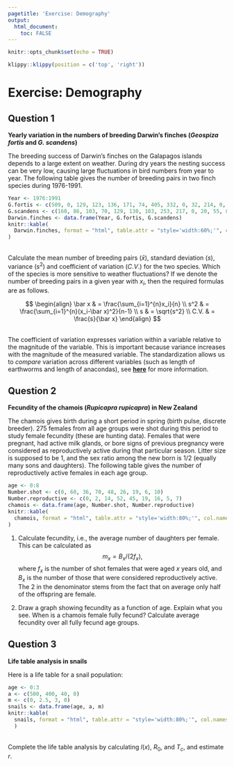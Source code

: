 ```yaml
---
pagetitle: 'Exercise: Demography'
output: 
  html_document:
    toc: FALSE
---
```


```r
knitr::opts_chunk$set(echo = TRUE)
```

```r
klippy::klippy(position = c('top', 'right'))
```

# Exercise: Demography {.tabset}

##  Question 1
**Yearly variation in the numbers of breeding Darwin’s finches (*Geospiza fortis* and *G. scandens*)**

The breeding success of Darwin’s finches on the Galapagos islands depends to a large extent on weather. During dry years the nesting success can be very low, causing large fluctuations in bird numbers from year to year.
The following table gives the number of breeding pairs in two finch species during 1976-1991.

```r
Year <- 1976:1991
G.fortis <- c(509, 0, 129, 123, 136, 171, 74, 405, 332, 0, 32, 214, 0, 0, 120, 241)
G.scandens <- c(160, 86, 103, 70, 129, 130, 103, 253, 217, 0, 20, 55, 8, 5, 13, 42)
Darwin.finches <- data.frame(Year, G.fortis, G.scandens)
knitr::kable(
  Darwin.finches, format = "html", table.attr = "style='width:60%;'", col.names = c('year', '*G. fortis* pairs', '*G. scandens* pairs')
)
```

\
Calculate the mean number of breeding pairs ($\bar x$), standard deviation ($s$), variance ($s^2$) and coefficient of variation ($C.V.$) for the two species. Which of the species is more sensitive to weather fluctuations?
If we denote the number of breeding pairs in a given year with $x_i$, then the required formulas are as follows.

$$
\begin{align}
\bar x & = \frac{\sum_{i=1}^{n}x_i}{n} \\
s^2 & = \frac{\sum_{i=1}^{n}(x_i-\bar x)^2}{n-1} \\
s & = \sqrt{s^2} \\
C.V. & = \frac{s}{\bar x}
\end{align}
$$

\
The coefficient of variation expresses variation within a variable relative to the magnitude of the variable. This is important because variance increases with the magnitude of the measured variable. The standardization allows us to *compare* variation across different variables (such as length of earthworms and length of anacondas), see [**here**](https://en.wikipedia.org/wiki/Coefficient_of_variation) for more information.


## Question 2

**Fecundity of the chamois (*Rupicapra rupicapra*) in New Zealand**

The chamois gives birth during a short period in spring (birth pulse, discrete breeder). 275 females from all age groups were shot during this period to study female fecundity (these are hunting data). Females that were pregnant, had active milk glands, or bore signs of previous pregnancy were considered as reproductively active during that particular season. Litter size is supposed to be 1, and the sex ratio among the new born is 1/2 (equally many sons and daughters). The following table gives the number of reproductively active females in each age group.

```r
age <- 0:8
Number.shot <- c(0, 60, 36, 70, 48, 26, 19, 6, 10)
Number.reproductive <- c(0, 2, 14, 52, 45, 19, 16, 5, 7)
chamois <- data.frame(age, Number.shot, Number.reproductive)
knitr::kable(
  chamois, format = "html", table.attr = "style='width:80%;'", col.names = c('age in years ($x$)', 'no. shot ($f_x$)', 'no. reprod. active ($B_x$)')
)
```


1. Calculate fecundity, i.e., the average number of daughters per female. This can be calculated as
$$
m_x = B_x /(2f_x),
$$
where $f_x$ is the number of shot females that were aged $x$ years old, and $B_x$ is the number of those that were considered reproductively active. The $2$ in the denominator stems from the fact that on average only half of the offspring are female.

2. Draw a graph showing fecundity as a function of age. Explain what you see. When is a chamois female fully fecund? Calculate average fecundity over all fully fecund age groups.

## Question 3

**Life table analysis in snails**

Here is a life table for a snail population:\

```r
age <- 0:3
a <- c(500, 400, 40, 0)
m <- c(0, 2.5, 3, 0)
snails <- data.frame(age, a, m)
knitr::kable(
  snails, format = "html", table.attr = "style='width:80%;'", col.names = c('age in years ($x$)', '$a_x$', '$m_x$')
  )
```

\
Complete the life table analysis by calculating $l(x)$, $R_0$, and $T_c$, and estimate $r$.


